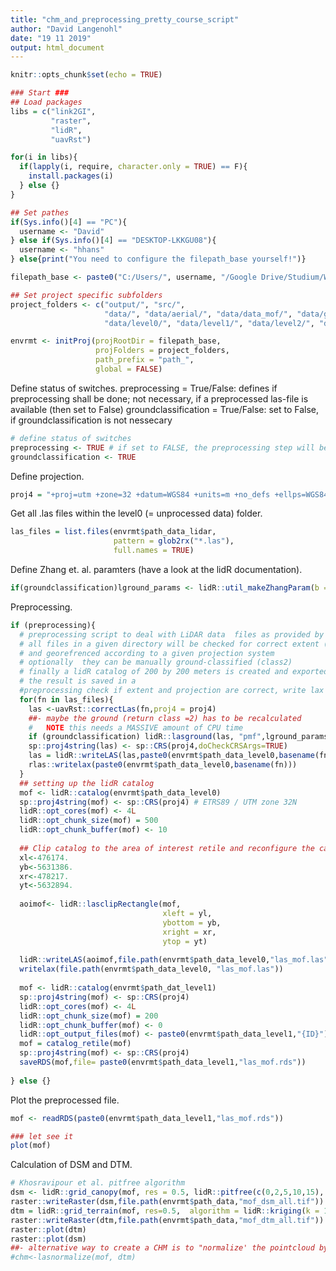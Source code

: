 ```yaml
---
title: "chm_and_preprocessing_pretty_course_script"
author: "David Langenohl"
date: "19 11 2019"
output: html_document
---
```


```r
knitr::opts_chunk$set(echo = TRUE)
```

```r
### Start ###
## Load packages
libs = c("link2GI",
         "raster",
         "lidR",
         "uavRst")

for(i in libs){
  if(lapply(i, require, character.only = TRUE) == F){
    install.packages(i)
  } else {}
}

## Set pathes 
if(Sys.info()[4] == "PC"){
  username <- "David"
} else if(Sys.info()[4] == "DESKTOP-LKKGU08"){
  username <- "hhans"
} else{print("You need to configure the filepath_base yourself!")}

filepath_base <- paste0("C:/Users/", username, "/Google Drive/Studium/WiSe19/GIS_Fernerkundung")

## Set project specific subfolders
project_folders <- c("output/", "src/",
                     "data/", "data/aerial/", "data/data_mof/", "data/grass/", "data/lidar/","data/tmp/",
                     "data/level0/", "data/level1/", "data/level2/", "data/level3/")

envrmt <- initProj(projRootDir = filepath_base,
                   projFolders = project_folders, 
                   path_prefix = "path_", 
                   global = FALSE)
```

Define status of switches.
preprocessing = True/False: defines if preprocessing shall be done; not necessary, if a preprocessed las-file is available (then set to False)
groundclassification = True/False: set to False, if groundclassification is not nessecary
```r
# define status of switches
preprocessing <- TRUE # if set to FALSE, the preprocessing step will be skipped 
groundclassification <- TRUE
```

Define projection.
```r
proj4 = "+proj=utm +zone=32 +datum=WGS84 +units=m +no_defs +ellps=WGS84 +towgs84=0,0,0"
```

Get all .las files within the level0 (= unprocessed data) folder.
```r
las_files = list.files(envrmt$path_data_lidar,
                       pattern = glob2rx("*.las"),
                       full.names = TRUE)
```

Define Zhang et. al.  paramters (have a look at the lidR documentation).
```r
if(groundclassification)lground_params <- lidR::util_makeZhangParam(b = 5, dh0 = 6, dhmax = 7, s = 7, max_ws = 100)
```

Preprocessing.
```r
if (preprocessing){
  # preprocessing script to deal with LiDAR data  files as provided by the authority 
  # all files in a given directory will be checked for correct extent (0,0 coordinate propblem)
  # and georefrenced according to a given projection system 
  # optionally  they can be manually ground-classified (class2)
  # finally a lidR catalog of 200 by 200 meters is created and exported
  # the result is saved in a 
  #preprocessing check if extent and projection are correct, write lax file
  for(fn in las_files){
    las <-uavRst::correctLas(fn,proj4 = proj4)
    ##- maybe the ground (return class =2) has to be recalculated
    #   NOTE this needs a MASSIVE amount of CPU time
    if (groundclassification) lidR::lasground(las, "pmf",lground_params$ws, lground_params$th)
    sp::proj4string(las) <- sp::CRS(proj4,doCheckCRSArgs=TRUE)
    las = lidR::writeLAS(las,paste0(envrmt$path_data_level0,basename(fn)))
    rlas::writelax(paste0(envrmt$path_data_level0,basename(fn)))
  }
  ## setting up the lidR catalog
  mof <- lidR::catalog(envrmt$path_data_level0)
  sp::proj4string(mof) <- sp::CRS(proj4) # ETRS89 / UTM zone 32N
  lidR::opt_cores(mof) <- 4L
  lidR::opt_chunk_size(mof) = 500
  lidR::opt_chunk_buffer(mof) <- 10
  
  ## Clip catalog to the area of interest retile and reconfigure the catalog
  xl<-476174.
  yb<-5631386.
  xr<-478217. 
  yt<-5632894.
  
  aoimof<- lidR::lasclipRectangle(mof,
                                  xleft = yl,
                                  ybottom = yb,
                                  xright = xr,
                                  ytop = yt)
  
  lidR::writeLAS(aoimof,file.path(envrmt$path_data_level0,"las_mof.las"))
  writelax(file.path(envrmt$path_data_level0, "las_mof.las"))
  
  mof <- lidR::catalog(envrmt$path_dat_level1)
  sp::proj4string(mof) <- sp::CRS(proj4)
  lidR::opt_cores(mof) <- 4L
  lidR::opt_chunk_size(mof) = 200
  lidR::opt_chunk_buffer(mof) <- 0
  lidR::opt_output_files(mof) <- paste0(envrmt$path_data_level1,"{ID}")
  mof = catalog_retile(mof)
  sp::proj4string(mof) <- sp::CRS(proj4)
  saveRDS(mof,file= paste0(envrmt$path_data_level1,"las_mof.rds"))
  
} else {}
```

Plot the preprocessed file.
```r
mof <- readRDS(paste0(envrmt$path_data_level1,"las_mof.rds"))

### let see it
plot(mof)
```

Calculation of DSM and DTM.
```r
# Khosravipour et al. pitfree algorithm
dsm <- lidR::grid_canopy(mof, res = 0.5, lidR::pitfree(c(0,2,5,10,15), c(0, 2)))
raster::writeRaster(dsm,file.path(envrmt$path_data,"mof_dsm_all.tif"))
dtm = lidR::grid_terrain(mof, res=0.5,  algorithm = lidR::kriging(k = 10L))
raster::writeRaster(dtm,file.path(envrmt$path_data,"mof_dtm_all.tif"))
raster::plot(dtm)
raster::plot(dsm)
##- alternative way to create a CHM is to "normalize' the pointcloud by a given DTM
#chm<-lasnormalize(mof, dtm)
```

